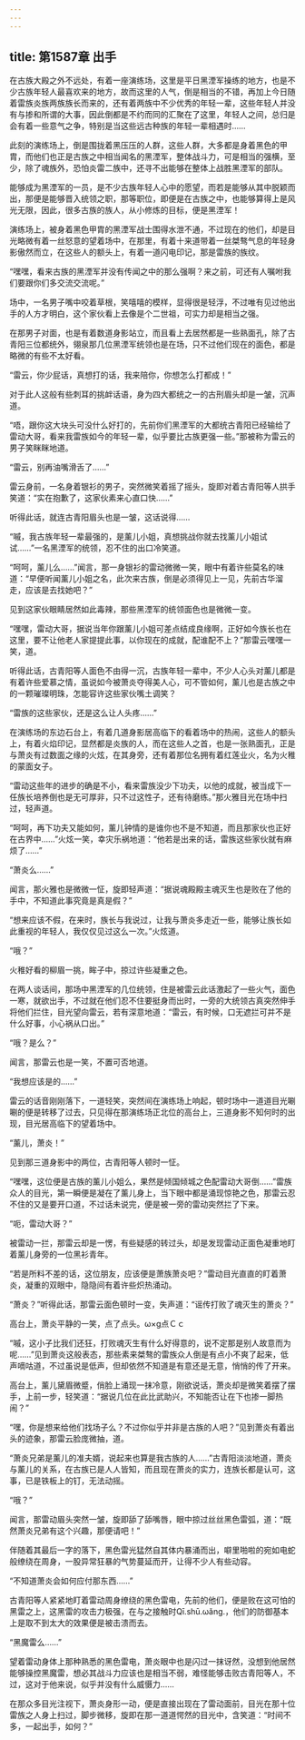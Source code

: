 ```yaml
---
---
---
```

title: 第1587章 出手
---



在古族大殿之外不远处，有着一座演练场，这里是平日黑湮军操练的地方，也是不少古族年轻人最喜欢来的地方，故而这里的人气，倒是相当的不错，再加上今日随着雷族炎族两族族长而来的，还有着两族中不少优秀的年轻一辈，这些年轻人并没有与掺和所谓的大事，因此倒都是不约而同的汇聚在了这里，年轻人之间，总归是会有着一些意气之争，特别是当这些远古种族的年轻一辈相遇时……

此刻的演练场上，倒是围拢着黑压压的人群，这些人群，大多都是身着黑色的甲胄，而他们也正是古族之中相当闻名的黑湮军，整体战斗力，可是相当的强横，至少，除了魂族外，恐怕炎雷二族中，还寻不出能够在整体上战胜黑湮军的部队。

能够成为黑湮军的一员，是不少古族年轻人心中的愿望，而若是能够从其中脱颖而出，那便是能够晋入统领之职，那等职位，即便是在古族之中，也能够算得上是风光无限，因此，很多古族的族人，从小修炼的目标，便是黑湮军！

演练场上，被身着黑色甲胄的黑湮军战士围得水泄不通，不过现在的他们，却是目光略微有着一丝怒意的望着场中，在那里，有着十来道带着一丝桀骜气息的年轻身影傲然而立，在这些人的额头上，有着一道闪电印记，那是雷族的族纹。

“嘿嘿，看来古族的黑湮军并没有传闻之中的那么强啊？来之前，可还有人嘱咐我们要跟你们多交流交流呢。”

场中，一名男子嘴中咬着草根，笑嘻嘻的模样，显得很是轻浮，不过唯有见过他出手的人方才明白，这个家伙看上去像是个二世祖，可实力却是相当之强。

在那男子对面，也是有着数道身影站立，而且看上去居然都是一些熟面孔，除了古青阳三位都统外，翎泉那几位黑湮军统领也是在场，只不过他们现在的面色，都是略微的有些不太好看。

“雷云，你少屁话，真想打的话，我来陪你，你想怎么打都成！”

对于此人这般有些刺耳的挑衅话语，身为四大都统之一的古刑眉头却是一皱，沉声道。

“唔，跟你这大块头可没什么好打的，先前你们黑湮军的大都统古青阳已经输给了雷动大哥，看来我雷族如今的年轻一辈，似乎要比古族更强一些。”那被称为雷云的男子笑眯眯地道。

“雷云，别再油嘴滑舌了……”

雷云身前，一名身着银衫的男子，突然微笑着摇了摇头，旋即对着古青阳等人拱手笑道：“实在抱歉了，这家伙素来心直口快……”

听得此话，就连古青阳眉头也是一皱，这话说得……

“嘁，我古族年轻一辈最强的，是薰儿小姐，真想挑战你就去找薰儿小姐试试……”一名黑湮军的统领，忍不住的出口冷笑道。

“呵呵，薰儿么……”闻言，那一身银衫的雷动微微一笑，眼中有着许些莫名的味道：“早便听闻薰儿小姐之名，此次来古族，倒是必须得见上一见，先前古华溜走，应该是去找她吧？”

见到这家伙眼睛居然如此毒辣，那些黑湮军的统领面色也是微微一变。

“嘿嘿，雷动大哥，据说当年你跟薰儿小姐可差点结成良缘啊，正好如今族长也在这里，要不让他老人家提提此事，以你现在的成就，配谁配不上？”那雷云嘿嘿一笑，道。

听得此话，古青阳等人面色不由得一沉，古族年轻一辈中，不少人心头对薰儿都是有着许些爱慕之情，虽说如今被萧炎夺得美人心，可不管如何，薰儿也是古族之中的一颗璀璨明珠，怎能容许这些家伙嘴土调笑？

“雷族的这些家伙，还是这么让人头疼……”

在演练场的东边石台上，有着几道身影居高临下的看着场中的热闹，这些人的额头上，有着火焰印记，显然都是炎族的人，而在这些人之首，也是一张熟面孔，正是与萧炎有过数面之缘的火炫，在其身旁，还有着那位名拥有着红莲业火，名为火稚的蒙面女子。

“雷动这些年的进步的确是不小，看来雷族没少下功夫，以他的成就，被当成下一任族长培养倒也是无可厚非，只不过这性子，还有待磨练。”那火雅目光在场中扫过，轻声道。

“呵呵，再下功夫又能如何，薰儿钟情的是谁你也不是不知道，而且那家伙也正好在古界中……”火炫一笑，幸灾乐祸地道：“他若是出来的话，雷族这些家伙就有麻烦了……”

“萧炎么……”

闻言，那火雅也是微微一怔，旋即轻声道：“据说魂殿殿主魂灭生也是败在了他的手中，不知道此事究竟是真是假？”

“想来应该不假，在来时，族长与我说过，让我与萧炎多走近一些，能够让族长如此重视的年轻人，我仅仅见过这么一次。”火炫道。

“哦？”

火稚好看的柳眉一挑，眸子中，掠过许些凝重之色。

在两人谈话间，那场中黑湮军的几位统领，住是被雷云此话激起了一些火气，面色一寒，就欲出手，不过就在他们忍不住要挺身而出时，一旁的大统领古真突然伸手将他们拦住，目光望向雷云，若有深意地道：“雷云，有时候，口无遮拦可并不是什么好事，小心祸从口出。”

“哦？是么？”

闻言，那雷云也是一笑，不置可否地道。

“我想应该是的……”

雷云的话音刚刚落下，一道轻笑，突然间在演练场上响起，顿时场中一道道目光唰唰的便是转移了过去，只见得在那演练场正北位的高台上，三道身影不知何时的出现，目光居高临下的望着场中。

“薰儿，萧炎！”

见到那三道身影中的两位，古青阳等人顿时一怔。

“嘿嘿，这位便是古族的薰儿小姐么，果然是倾国倾城之色配雷动大哥倒……”雷族众人的目光，第一瞬便是凝在了薰儿身上，当下眼中都是涌现惊艳之色，那雷云忍不住的又是要开口道，不过话未说完，便是被一旁的雷动突然拦了下来。

“呃，雷动大哥？”

被雷动一拦，那雷云却是一愣，有些疑感的转过头，却是发现雷动正面色凝重地盯着薰儿身旁的一位黑衫青年。

“若是所料不差的话，这位朋友，应该便是萧族萧炎吧？”雷动目光直直的盯着萧炎，凝重的双眼中，隐隐间有着许些炽热涌动。

“萧炎？”听得此话，那雷云面色顿时一变，失声道：“谣传打败了魂灭生的萧炎？”

高台上，萧炎平静的一笑，点了点头。ω×ɡ点Ｃｃ

“嘁，这小子比我们还狂，打败魂灭生有什么好得意的，说不定那是别人故意而为呢……”见到萧炎这般表态，那些素来桀骜的雷族众人倒是有点小不爽了起来，低声嘀咕道，不过虽说是低声，但却依然不知道是有意还是无意，悄悄的传了开来。

高台上，薰儿黛眉微蹙，俏脸上涌现一抹冷意，刚欲说话，萧炎却是微笑着摆了摆手，上前一步，轻笑道：“据说几位在此比武助兴，不知能否让在下也掺一脚热闹？”

“嘿，你是想来给他们找场子么？不过你似乎并非是古族的人吧？”见到萧炎有着出头的迹象，那雷云脸庞微抽，道。

“萧炎兄弟是薰儿的准夫婿，说起来也算是我古族的人……”古青阳淡淡地道，萧炎与薰儿的关系，在古族已是人人皆知，而且现在萧炎的实力，连族长都是认可，这事，已是铁板上的钉，无法动摇。

“哦？”

闻言，那雷动眉头突然一皱，旋即舔了舔嘴唇，眼中掠过丝丝黑色雷弧，道：“既然萧炎兄弟有这个兴趣，那便请吧！”

伴随着其最后一字的落下，黑色雷光猛然自其体内暴涌而出，噼里啪啦的宛如电蛇般缭绕在周身，一股异常狂暴的气势蔓延而开，让得不少人有些动容。

“不知道萧炎会如何应付那东西……”

古青阳等人紧紧地盯着雷动周身缭绕的黑色雷电，先前的他们，便是败在这可怕的黑雷之上，这黑雷的攻击力极强，在与之接触时Qī.shū.ωǎng.，他们的防御基本上是取不到太大的效果便是被击溃而去。

“黑魔雷么……”

望着雷动身体上那种熟悉的黑色雷电，萧炎眼中也是闪过一抹讶然，没想到他居然能够操控黑魔雷，想必其战斗力应该也是相当不弱，难怪能够击败古青阳等人，不过，这对于他来说，似乎并没有什么威慑力……

在那众多目光注视下，萧炎身形一动，便是直接出现在了雷动面前，目光在那十位雷族之人身上扫过，脚步微移，旋即在那一道道愕然的目光中，含笑道：“时间不多，一起出手，如何？”